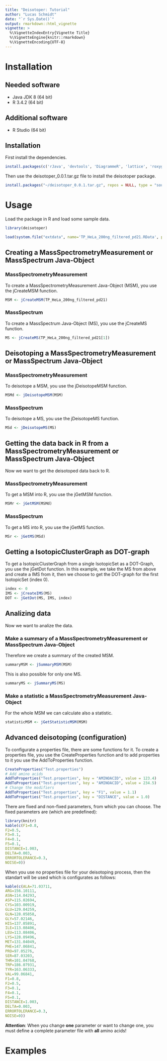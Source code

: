 ```yaml
---
title: "Deisotoper: Tutorial"
author: "Lucas Schmidt"
date: "`r Sys.Date()`"
output: rmarkdown::html_vignette
vignette: >
  %\VignetteIndexEntry{Vignette Title}
  %\VignetteEngine{knitr::rmarkdown}
  %\VignetteEncoding{UTF-8}
---
```



# Installation

## Needed software

- Java JDK 8 (64 bit)
- R 3.4.2 (64 bit)


## Additional software

- R Studio (64 bit)


## Installation

First install the dependencies.

```r
install.packages(c('rJava', 'devtools', 'DiagrammeR', 'lattice', 'roxygen2', 'protViz', 'shiny', 'testthat', 'mzR', 'knitr'))
```

Then use the deisotoper_0.0.1.tar.gz file to install the deisotoper package.

```r
install.packages("~/deisotoper_0.0.1.tar.gz", repos = NULL, type = "source")
```


# Usage

Load the package in R and load some sample data.

```r
library(deisotoper)

load(system.file("extdata", name='TP_HeLa_200ng_filtered_pd21.RData', package = "deisotoper"))
```


## Creating a MassSpectrometryMeasurement or MassSpectrum Java-Object

### MassSpectrometryMeasurement

To create a MassSpectrometryMeasurement Java-Object (MSM), you use the jCreateMSM function.

```r
MSM <- jCreateMSM(TP_HeLa_200ng_filtered_pd21)
```


### MassSpectrum

To create a MassSpectrum Java-Object (MS), you use the jCreateMS function.

```r
MS <- jCreateMS(TP_HeLa_200ng_filtered_pd21[1])
```


## Deisotoping a MassSpectrometryMeasurement or MassSpectrum Java-Object

### MassSpectrometryMeasurement

To deisotope a MSM, you use the jDeisotopeMSM function.

```r
MSMd <- jDeisotopeMSM(MSM)
```


### MassSpectrum

To deisotope a MS, you use the jDeisotopeMS function.

```r
MSd <- jDeisotopeMS(MS)
```


## Getting the data back in R from a MassSpectrometryMeasurement or MassSpectrum Java-Object

Now we want to get the deisotoped data back to R.


### MassSpectrometryMeasurement

To get a MSM into R, you use the jGetMSM function.

```r
MSMr <- jGetMSM(MSMd)
```


### MassSpectrum

To get a MS into R, you use the jGetMS function.

```r
MSr <- jGetMS(MSd)
```


## Getting a IsotopicClusterGraph as DOT-graph

To get a IsotopicClusterGraph from a single IsotopicSet as a DOT-Graph, you use the jGetDot function. In this example, we take the MS from above and create a IMS from it, then we choose to get the DOT-graph for the first IsotopicSet (index 0).

```r
index <- 0
IMS <- jCreateIMS(MS)
DOT <- jGetDot(MS, IMS, index)
```

## Analizing data

Now we want to analize the data.


### Make a summary of a MassSpectrometryMeasurement or MassSpectrum Java-Object

Therefore we create a summary of the created MSM.

```r
summaryMSM <- jSummaryMSM(MSM)
```

This is also possible for only one MS.

```r
summaryMS <- jSummaryMS(MS)
```


### Make a statistic a MassSpectrometryMeasurement Java-Object

For the whole MSM we can calculate also a statistic.

```r
statisticMSM <- jGetStatisticMSM(MSM)
```


## Advanced deisotoping (configuration)

To configurate a properties file, there are some functions for it. To create a properties file, you use the CreateProperties function and to add properties to it you use the AddToProperties function.

```r
CreateProperties("Test.properties")
# Add amino acids
AddToProperties("Test.properties", key = "AMINOACID", value = 123.4)
AddToProperties("Test.properties", key = "AMINOACID", value = 234.5)
# Change the modifiers
AddToProperties("Test.properties", key = "F1", value = 1.1)
AddToProperties("Test.properties", key = "DISTANCE", value = 1.0)
```

There are fixed and non-fixed parameters, from which you can choose. The fixed parameters are (which are predefined):

```r
library(knitr)
kable(c(F1=0.8,
F2=0.5,
F3=0.1,
F4=0.1,
F5=0.1,
DISTANCE=1.003,
DELTA=0.003,
ERRORTOLERANCE=0.3,
NOISE=0))
```

When you use no properties file for your deisotoping process, then the standart will be used which is configurates as follows:

```r
kable(c(ALA=71.03711,
ARG=156.10111,
ASN=114.04293,
ASP=115.02694,
CYS=103.00919,
GLU=129.04259,
GLN=128.05858,
GLY=57.02146,
HIS=137.05891,
ILE=113.08406,
LEU=113.08406,
LYS=128.09496,
MET=131.04049,
PHE=147.06841,
PRO=97.05276,
SER=87.03203,
THR=101.04768,
TRP=186.07931,
TYR=163.06333,
VAL=99.06841,
F1=0.8,
F2=0.5,
F3=0.1,
F4=0.1,
F5=0.1,
DISTANCE=1.003,
DELTA=0.003,
ERRORTOLERANCE=0.3,
NOISE=0))
```

**Attention**: When you change **one** parameter or want to change one, you must define a complete parameter file with **all** amino acids!


# Examples
